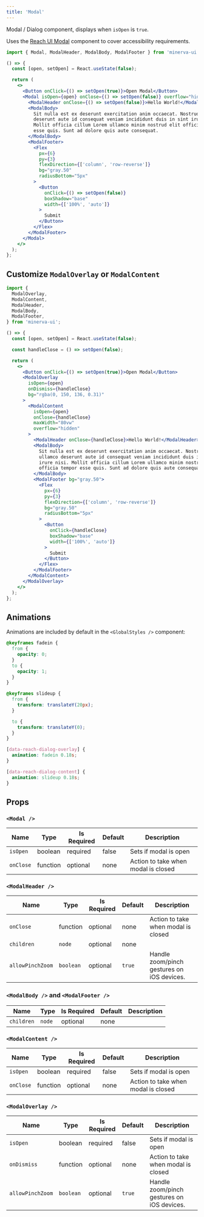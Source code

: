 ```yaml
---
title: 'Modal'
---
```


Modal / Dialog component, displays when `isOpen` is `true`.

Uses the [Reach UI Modal](https://reacttraining.com/reach-ui/dialog) component to cover accessibility requirements.

```js
import { Modal, ModalHeader, ModalBody, ModalFooter } from 'minerva-ui';
```

```jsx live
() => {
  const [open, setOpen] = React.useState(false);

  return (
    <>
      <Button onClick={() => setOpen(true)}>Open Modal</Button>
      <Modal isOpen={open} onClose={() => setOpen(false)} overflow="hidden">
        <ModalHeader onClose={() => setOpen(false)}>Hello World!</ModalHeader>
        <ModalBody>
          Sit nulla est ex deserunt exercitation anim occaecat. Nostrud ullamco
          deserunt aute id consequat veniam incididunt duis in sint irure nisi.
          Mollit officia cillum Lorem ullamco minim nostrud elit officia tempor
          esse quis. Sunt ad dolore quis aute consequat.
        </ModalBody>
        <ModalFooter>
          <Flex
            px={6}
            py={3}
            flexDirection={['column', 'row-reverse']}
            bg="gray.50"
            radiusBottom="5px"
          >
            <Button
              onClick={() => setOpen(false)}
              boxShadow="base"
              width={['100%', 'auto']}
            >
              Submit
            </Button>
          </Flex>
        </ModalFooter>
      </Modal>
    </>
  );
};
```

## Customize `ModalOverlay` or `ModalContent`

```js
import {
  ModalOverlay,
  ModalContent,
  ModalHeader,
  ModalBody,
  ModalFooter,
} from 'minerva-ui';
```

```jsx live
() => {
  const [open, setOpen] = React.useState(false);

  const handleClose = () => setOpen(false);

  return (
    <>
      <Button onClick={() => setOpen(true)}>Open Modal</Button>
      <ModalOverlay
        isOpen={open}
        onDismiss={handleClose}
        bg="rgba(0, 150, 136, 0.31)"
      >
        <ModalContent
          isOpen={open}
          onClose={handleClose}
          maxWidth="80vw"
          overflow="hidden"
        >
          <ModalHeader onClose={handleClose}>Hello World!</ModalHeader>
          <ModalBody>
            Sit nulla est ex deserunt exercitation anim occaecat. Nostrud
            ullamco deserunt aute id consequat veniam incididunt duis in sint
            irure nisi. Mollit officia cillum Lorem ullamco minim nostrud elit
            officia tempor esse quis. Sunt ad dolore quis aute consequat.
          </ModalBody>
          <ModalFooter bg="gray.50">
            <Flex
              px={6}
              py={3}
              flexDirection={['column', 'row-reverse']}
              bg="gray.50"
              radiusBottom="5px"
            >
              <Button
                onClick={handleClose}
                boxShadow="base"
                width={['100%', 'auto']}
              >
                Submit
              </Button>
            </Flex>
          </ModalFooter>
        </ModalContent>
      </ModalOverlay>
    </>
  );
};
```

## Animations

Animations are included by default in the `<GlobalStyles />` component:

```css
@keyframes fadein {
  from {
    opacity: 0;
  }
  to {
    opacity: 1;
  }
}

@keyframes slideup {
  from {
    transform: translateY(20px);
  }

  to {
    transform: translateY(0);
  }
}

[data-reach-dialog-overlay] {
  animation: fadein 0.18s;
}

[data-reach-dialog-content] {
  animation: slideup 0.18s;
}
```

## Props

### `<Modal />`

| Name      | Type     | Is Required | Default | Description                         |
| --------- | -------- | ----------- | ------- | ----------------------------------- |
| `isOpen`  | boolean  | required    | false   | Sets if modal is open               |
| `onClose` | function | optional    | none    | Action to take when modal is closed |

### `<ModalHeader />`

| Name             | Type      | Is Required | Default | Description                                |
| ---------------- | --------- | ----------- | ------- | ------------------------------------------ |
| `onClose`        | function  | optional    | none    | Action to take when modal is closed        |
| `children`       | `node`    | optional    | none    |
| `allowPinchZoom` | `boolean` | optional    | `true`  | Handle zoom/pinch gestures on iOS devices. |

### `<ModalBody />` and `<ModalFooter />`

| Name       | Type   | Is Required | Default | Description |
| ---------- | ------ | ----------- | ------- | ----------- |
| `children` | `node` | optional    | none    |

### `<ModalContent />`

| Name      | Type     | Is Required | Default | Description                         |
| --------- | -------- | ----------- | ------- | ----------------------------------- |
| `isOpen`  | boolean  | required    | false   | Sets if modal is open               |
| `onClose` | function | optional    | none    | Action to take when modal is closed |

### `<ModalOverlay />`

| Name             | Type      | Is Required | Default | Description                                |
| ---------------- | --------- | ----------- | ------- | ------------------------------------------ |
| `isOpen`         | boolean   | required    | false   | Sets if modal is open                      |
| `onDismiss`      | function  | optional    | none    | Action to take when modal is closed        |
| `allowPinchZoom` | `boolean` | optional    | `true`  | Handle zoom/pinch gestures on iOS devices. |
